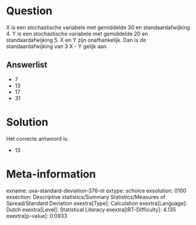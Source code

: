 Question
========

X is een stochastische variabele met gemiddelde 30 en standaardafwijking
4. Y is een stochastische variabele met gemiddelde 20 en
standaardafwijking 5. X en Y zijn onafhankelijk. Dan is de
standaardafwijking van 3 X - Y gelijk aan


Answerlist
----------

* 7
* 13
* 17
* 31

Solution
========

Het correcte antwoord is: 

* 13

Meta-information
================
exname: uva-standard-deviation-376-nl
extype: schoice
exsolution: 0100
exsection: Descriptive statistics/Summary Statistics/Measures of Spread/Standard Deviation
exextra[Type]: Calculation
exextra[Language]: Dutch
exextra[Level]: Statistical Literacy
exextra[IRT-Difficulty]: 4.135
exextra[p-value]: 0.0933
